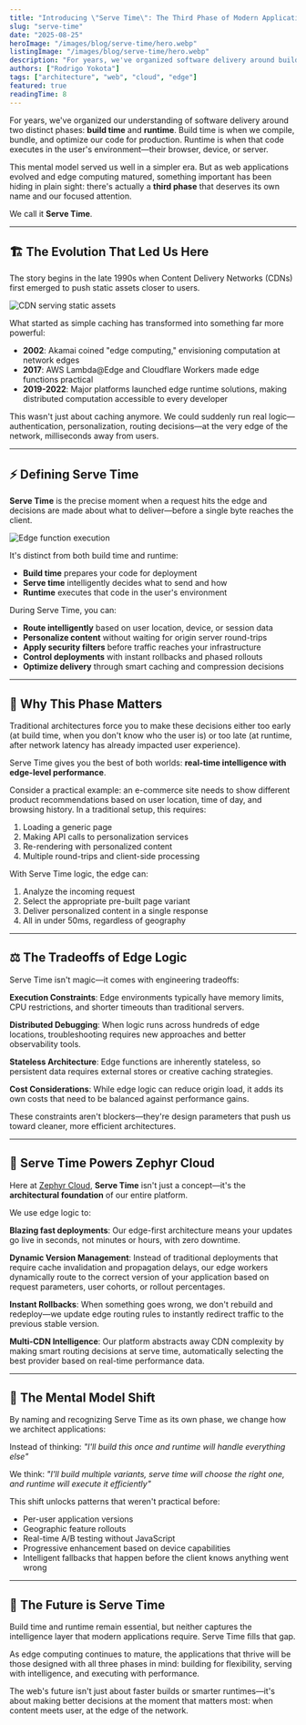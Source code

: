 ```yaml
---
title: "Introducing \"Serve Time\": The Third Phase of Modern Application Delivery"
slug: "serve-time"
date: "2025-08-25"
heroImage: "/images/blog/serve-time/hero.webp"
listingImage: "/images/blog/serve-time/hero.webp"
description: "For years, we've organized software delivery around build time and runtime. But as edge computing matured, a third phase emerged that deserves its own name: Serve Time."
authors: ["Rodrigo Yokota"]
tags: ["architecture", "web", "cloud", "edge"]
featured: true
readingTime: 8
---
```



For years, we've organized our understanding of software delivery around two distinct phases: **build time** and **runtime**. Build time is when we compile, bundle, and optimize our code for production. Runtime is when that code executes in the user's environment—their browser, device, or server.

This mental model served us well in a simpler era. But as web applications evolved and edge computing matured, something important has been hiding in plain sight: there's actually a **third phase** that deserves its own name and our focused attention.

We call it **Serve Time**.

---

## 🏗️ The Evolution That Led Us Here

The story begins in the late 1990s when Content Delivery Networks (CDNs) first emerged to push static assets closer to users.

<img src={cdn} alt="CDN serving static assets" />

<br />

What started as simple caching has transformed into something far more powerful:

- **2002**: Akamai coined "edge computing," envisioning computation at network edges
- **2017**: AWS Lambda@Edge and Cloudflare Workers made edge functions practical
- **2019-2022**: Major platforms launched edge runtime solutions, making distributed computation accessible to every developer

This wasn't just about caching anymore. We could suddenly run real logic—authentication, personalization, routing decisions—at the very edge of the network, milliseconds away from users.

---

## ⚡ Defining Serve Time

**Serve Time** is the precise moment when a request hits the edge and decisions are made about what to deliver—before a single byte reaches the client.

<img src={edgeFunction} alt="Edge function execution" />

<br />

It's distinct from both build time and runtime:
- **Build time** prepares your code for deployment
- **Serve time** intelligently decides what to send and how
- **Runtime** executes that code in the user's environment

During Serve Time, you can:
- **Route intelligently** based on user location, device, or session data
- **Personalize content** without waiting for origin server round-trips
- **Apply security filters** before traffic reaches your infrastructure
- **Control deployments** with instant rollbacks and phased rollouts
- **Optimize delivery** through smart caching and compression decisions

---

## 🎯 Why This Phase Matters

Traditional architectures force you to make these decisions either too early (at build time, when you don't know who the user is) or too late (at runtime, after network latency has already impacted user experience).

Serve Time gives you the best of both worlds: **real-time intelligence with edge-level performance**.

Consider a practical example: an e-commerce site needs to show different product recommendations based on user location, time of day, and browsing history. In a traditional setup, this requires:
1. Loading a generic page
2. Making API calls to personalization services
3. Re-rendering with personalized content
4. Multiple round-trips and client-side processing

With Serve Time logic, the edge can:
1. Analyze the incoming request
2. Select the appropriate pre-built page variant
3. Deliver personalized content in a single response
4. All in under 50ms, regardless of geography

---

## ⚖️ The Tradeoffs of Edge Logic

Serve Time isn't magic—it comes with engineering tradeoffs:

**Execution Constraints**: Edge environments typically have memory limits, CPU restrictions, and shorter timeouts than traditional servers.

**Distributed Debugging**: When logic runs across hundreds of edge locations, troubleshooting requires new approaches and better observability tools.

**Stateless Architecture**: Edge functions are inherently stateless, so persistent data requires external stores or creative caching strategies.

**Cost Considerations**: While edge logic can reduce origin load, it adds its own costs that need to be balanced against performance gains.

These constraints aren't blockers—they're design parameters that push us toward cleaner, more efficient architectures.

---

## 🚀 Serve Time Powers Zephyr Cloud

Here at [Zephyr Cloud](https://zephyr-cloud.io), **Serve Time** isn't just a concept—it's the **architectural foundation** of our entire platform.

We use edge logic to:

**Blazing fast deployments**: Our edge-first architecture means your updates go live in seconds, not minutes or hours, with zero downtime.

**Dynamic Version Management**: Instead of traditional deployments that require cache invalidation and propagation delays, our edge workers dynamically route to the correct version of your application based on request parameters, user cohorts, or rollout percentages.

**Instant Rollbacks**: When something goes wrong, we don't rebuild and redeploy—we update edge routing rules to instantly redirect traffic to the previous stable version.

**Multi-CDN Intelligence**: Our platform abstracts away CDN complexity by making smart routing decisions at serve time, automatically selecting the best provider based on real-time performance data.

---

## 🧠 The Mental Model Shift

By naming and recognizing Serve Time as its own phase, we change how we architect applications:

Instead of thinking: *"I'll build this once and runtime will handle everything else"*

We think: *"I'll build multiple variants, serve time will choose the right one, and runtime will execute it efficiently"*

This shift unlocks patterns that weren't practical before:
- Per-user application versions
- Geographic feature rollouts
- Real-time A/B testing without JavaScript
- Progressive enhancement based on device capabilities
- Intelligent fallbacks that happen before the client knows anything went wrong

---

## 🌟 The Future is Serve Time

Build time and runtime remain essential, but neither captures the intelligence layer that modern applications require. Serve Time fills that gap.

As edge computing continues to mature, the applications that thrive will be those designed with all three phases in mind: building for flexibility, serving with intelligence, and executing with performance.

The web's future isn't just about faster builds or smarter runtimes—it's about making better decisions at the moment that matters most: when content meets user, at the edge of the network.
